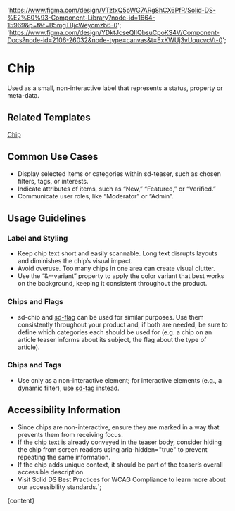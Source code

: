 

  'https://www.figma.com/design/VTztxQ5pWG7ARg8hCX6PfR/Solid-DS-%E2%80%93-Component-Library?node-id=1664-15969&p=f&t=B5mgTBjcWeycmzb6-0';
  'https://www.figma.com/design/YDktJcseQIIQbsuCpoKS4V/Component-Docs?node-id=2106-26032&node-type=canvas&t=ExKWUj3vUoucvcVt-0';

# Chip

Used as a small, non-interactive label that represents a status, property or meta-data.

<DefaultStory />

<DocumentationLinks storybookLink="${storybookLink}" figmaLibrary="${figmaLibrary}" figmaDocs="${figmaDocs}" />

## Related Templates

[Chip](?path=/docs/templates-chip--docs)

## Common Use Cases

- Display selected items or categories within sd-teaser, such as chosen filters, tags, or interests.
- Indicate attributes of items, such as “New,” “Featured,” or “Verified.”
- Communicate user roles, like “Moderator” or “Admin”.

## Usage Guidelines

### Label and Styling

- Keep chip text short and easily scannable. Long text disrupts layouts and diminishes the chip’s visual impact.
- Avoid overuse. Too many chips in one area can create visual clutter.
- Use the “&--variant” property to apply the color variant that best works on the background, keeping it consistent throughout the product.

### Chips and Flags

- sd-chip and [sd-flag](?path=/docs/styles-sd-flag--docs) can be used for similar purposes. Use them consistently throughout your product and, if both are needed, be sure to define which categories each should be used for (e.g. a chip on an article teaser informs about its subject, the flag about the type of article).

### Chips and Tags

- Use only as a non-interactive element; for interactive elements (e.g., a dynamic filter), use [sd-tag](?path=/docs/styles-sd-tag--docs) instead.

## Accessibility Information

- Since chips are non-interactive, ensure they are marked in a way that prevents them from receiving focus.
- If the chip text is already conveyed in the teaser body, consider hiding the chip from screen readers using aria-hidden="true" to prevent repeating the same information.
- If the chip adds unique context, it should be part of the teaser’s overall accessible description.
- Visit <sd-link href="https://www.figma.com/design/YDktJcseQIIQbsuCpoKS4V/Component-Docs?node-id=10708-5011&t=Z1FxSGWkmXG5r5sw-4" target="_blank">Solid DS Best Practices for WCAG Compliance</sd-link> to learn more about our accessibility standards.`;

<Meta title="Styles/sd-chip/Overview" />

<OverviewFormatter story={ChipStories.Default}>{content}</OverviewFormatter>
